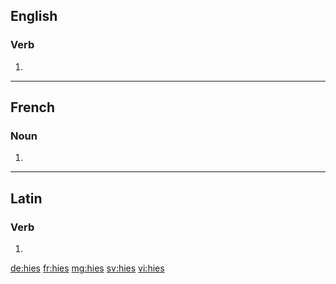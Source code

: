 ==English==

===Verb===
{{head|en}}

# {{en-third-person singular of|hie}}

----

==French==

===Noun===
{{head|fr|g=f-p}}

# {{plural of|hie|lang=fr}}

----

==Latin==

===Verb===
{{la-verb-form|hiēs}}

# {{conjugation of|hiō||2|s|pres|act|sub|lang=la}}

[[de:hies]]
[[fr:hies]]
[[mg:hies]]
[[sv:hies]]
[[vi:hies]]